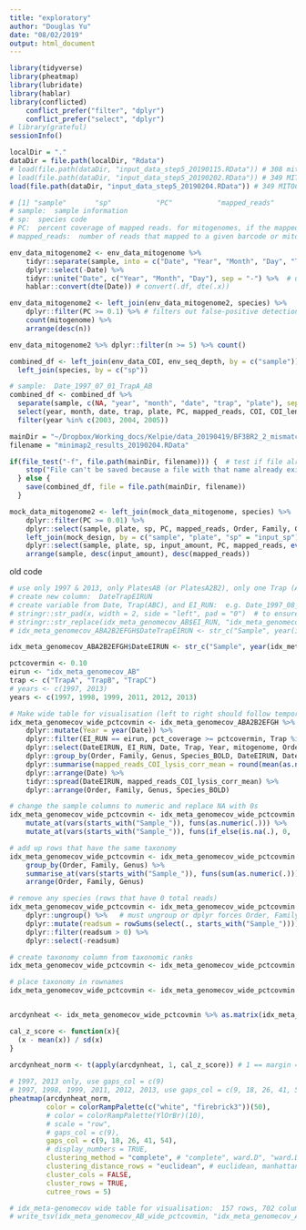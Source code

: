 ```yaml
---
title: "exploratory"
author: "Douglas Yu"
date: "08/02/2019"
output: html_document
---
```


```r
library(tidyverse)
library(pheatmap)
library(lubridate)
library(hablar)
library(conflicted)
    conflict_prefer("filter", "dplyr")
    conflict_prefer("select", "dplyr")
# library(grateful)
sessionInfo()
```


```r
localDir = "."
dataDir = file.path(localDir, "Rdata")
# load(file.path(dataDir, "input_data_step5_20190115.RData")) # 308 mitogenomes, minimap2 v 2.10, version used for SPIKEPIPE paper
# load(file.path(dataDir, "input_data_step5_20190202.RData")) # 349 MITOCOICYTB, minimap2 v 2.10
load(file.path(dataDir, "input_data_step5_20190204.RData")) # 349 MITOCOICYTB, minimap2 v 2.15

# [1] "sample"       "sp"           "PC"           "mapped_reads"
# sample:  sample information
# sp:  species code
# PC:  percent coverage of mapped reads. for mitogenomes, if the mapped reads cover >10% of the mitogenome, we consider it a true positive detection. for barcodes, we consider 50% PC (pct coverage) to be the threshold of detection. These values were derived from experiment with mock samples of known composition
# mapped_reads:  number of reads that mapped to a given barcode or mitogenome sequence that had mapping quality greater than a threshold value (I think i set this at MAPQ≥48 but check the paper)
```

```r
env_data_mitogenome2 <- env_data_mitogenome %>% 
    tidyr::separate(sample, into = c("Date", "Year", "Month", "Day", "Trap", "EI_Run"), sep = "_", remove = TRUE) %>% 
    dplyr::select(-Date) %>% 
    tidyr::unite("Date", c("Year", "Month", "Day"), sep = "-") %>%  # use "-" for compatibility with hablar
    hablar::convert(dte(Date)) # convert(.df, dte(.x))

env_data_mitogenome2 <- left_join(env_data_mitogenome2, species) %>% 
    dplyr::filter(PC >= 0.1) %>% # filters out false-positive detections
    count(mitogenome) %>% 
    arrange(desc(n))

env_data_mitogenome2 %>% dplyr::filter(n >= 5) %>% count()
```


```r
combined_df <- left_join(env_data_COI, env_seq_depth, by = c("sample")) %>% 
  left_join(species, by = c("sp"))

# sample:  Date_1997_07_01_TrapA_AB
combined_df <- combined_df %>% 
  separate(sample, c(NA, "year", "month", "date", "trap", "plate"), sep = "_")  %>% 
  select(year, month, date, trap, plate, PC, mapped_reads, COI, COI_length) %>% 
  filter(year %in% c(2003, 2004, 2005))

mainDir = "~/Dropbox/Working_docs/Kelpie/data_20190419/BF3BR2_2_mismatch_v1.2.6/"
filename = "minimap2_results_20190204.RData"

if(file_test("-f", file.path(mainDir, filename))) {  # test if file already exists "-f"
    stop("File can't be saved because a file with that name already exists.") 
  } else {
    save(combined_df, file = file.path(mainDir, filename))
  }

```









```r
mock_data_mitogenome2 <- left_join(mock_data_mitogenome, species) %>% 
    dplyr::filter(PC >= 0.01) %>% 
    dplyr::select(sample, plate, sp, PC, mapped_reads, Order, Family, Genus, Species_BOLD, mt_length, COI_length) %>% 
    left_join(mock_design, by = c("sample", "plate", "sp" = "input_sp")) %>%
    dplyr::select(sample, plate, sp, input_amount, PC, mapped_reads, everything()) %>% 
    arrange(sample, desc(input_amount), desc(mapped_reads))


```



old code
```r
# use only 1997 & 2013, only PlatesAB (or PlatesA2B2), only one Trap (A, B, or C), include the taxonomic columns
# create new column:  DateTrapEIRUN
# create variable from Date, Trap(ABC), and EI_RUN:  e.g. Date_1997_08_04_TrapA_AB
# stringr::str_pad(x, width = 2, side = "left", pad = "0")  # to ensure that the date always has two digits, e.g. 07.
# stringr::str_replace(idx_meta_genomecov_AB$EI_RUN, "idx_meta_genomecov_", "") # to extract AB, A2B2, EF, GH from EI_RUN
# idx_meta_genomecov_ABA2B2EFGH$DateTrapEIRUN <- str_c("Sample", year(idx_meta_genomecov_ABA2B2EFGH$Date), str_pad(month(idx_meta_genomecov_ABA2B2EFGH$Date), 2, side = "left", pad = "0"), str_pad(day(idx_meta_genomecov_ABA2B2EFGH$Date), 2, side = "left", pad = "0"), idx_meta_genomecov_ABA2B2EFGH$Trap, str_replace(idx_meta_genomecov_ABA2B2EFGH$EI_RUN, "idx_meta_genomecov_", ""), sep = "_")

idx_meta_genomecov_ABA2B2EFGH$DateEIRUN <- str_c("Sample", year(idx_meta_genomecov_ABA2B2EFGH$Date), str_pad(month(idx_meta_genomecov_ABA2B2EFGH$Date), 2, side = "left", pad = "0"), str_pad(day(idx_meta_genomecov_ABA2B2EFGH$Date), 2, side = "left", pad = "0"), str_replace(idx_meta_genomecov_ABA2B2EFGH$EI_RUN, "idx_meta_genomecov_", ""), sep = "_")

pctcovermin <- 0.10
eirun <- "idx_meta_genomecov_AB"
trap <- c("TrapA", "TrapB", "TrapC")
# years <- c(1997, 2013)
years <- c(1997, 1998, 1999, 2011, 2012, 2013)

# Make wide table for visualisation (left to right should follow temporal order (Date))
idx_meta_genomecov_wide_pctcovmin <- idx_meta_genomecov_ABA2B2EFGH %>% 
    dplyr::mutate(Year = year(Date)) %>% 
    dplyr::filter(EI_RUN == eirun, pct_coverage >= pctcovermin, Trap %in% trap, Year %in% years) %>% 
    dplyr::select(DateEIRUN, EI_RUN, Date, Trap, Year, mitogenome, Order, Family, Genus, Species_BOLD, mapped_reads_COI_lysis_corr) %>%
    dplyr::group_by(Order, Family, Genus, Species_BOLD, DateEIRUN, Date) %>% 
    dplyr::summarise(mapped_reads_COI_lysis_corr_mean = round(mean(as.numeric(mapped_reads_COI_lysis_corr)))) %>% 
    dplyr::arrange(Date) %>% 
    tidyr::spread(DateEIRUN, mapped_reads_COI_lysis_corr_mean) %>% 
    dplyr::arrange(Order, Family, Genus, Species_BOLD)

# change the sample columns to numeric and replace NA with 0s
idx_meta_genomecov_wide_pctcovmin <- idx_meta_genomecov_wide_pctcovmin %>%
    mutate_at(vars(starts_with("Sample_")), funs(as.numeric(.))) %>%
    mutate_at(vars(starts_with("Sample_")), funs(if_else(is.na(.), 0, .)))

# add up rows that have the same taxonomy
idx_meta_genomecov_wide_pctcovmin <- idx_meta_genomecov_wide_pctcovmin %>% 
    group_by(Order, Family, Genus) %>% 
    summarise_at(vars(starts_with("Sample_")), funs(sum(as.numeric(.)))) %>%
    arrange(Order, Family, Genus)

# remove any species (rows that have 0 total reads)
idx_meta_genomecov_wide_pctcovmin <- idx_meta_genomecov_wide_pctcovmin %>% 
    dplyr::ungroup() %>%   # must ungroup or dplyr forces Order, Family to be included in rowSums
    dplyr::mutate(readsum = rowSums(select(., starts_with("Sample_")))) %>% 
    dplyr::filter(readsum > 0) %>% 
    dplyr::select(-readsum)

# create taxonomy column from taxonomic ranks
idx_meta_genomecov_wide_pctcovmin <- idx_meta_genomecov_wide_pctcovmin %>% tidyr::unite(taxonomy, Order, Family, Genus) 

# place taxonomy in rownames
idx_meta_genomecov_wide_pctcovmin <- idx_meta_genomecov_wide_pctcovmin %>% column_to_rownames(var = "taxonomy")


arcdynheat <- idx_meta_genomecov_wide_pctcovmin %>% as.matrix(idx_meta_genomecov_wide_pctcovmin)

cal_z_score <- function(x){
  (x - mean(x)) / sd(x)
}
 
arcdynheat_norm <- t(apply(arcdynheat, 1, cal_z_score)) # 1 == margin = rows. 2 == cols

# 1997, 2013 only, use gaps_col = c(9)
# 1997, 1998, 1999, 2011, 2012, 2013, use gaps_col = c(9, 18, 26, 41, 54)
pheatmap(arcdynheat_norm, 
         color = colorRampPalette(c("white", "firebrick3"))(50),
         # color = colorRampPalette(YlOrBr)(10),
         # scale = "row",
         # gaps_col = c(9),
         gaps_col = c(9, 18, 26, 41, 54),
         # display_numbers = TRUE,
         clustering_method = "complete", # "complete", ward.D", "ward.D2", "single", "complete", "average" (= UPGMA), "mcquitty" (= WPGMA), "median" (= WPGMC) or "centroid" (= UPGMC).
         clustering_distance_rows = "euclidean", # euclidean, manhattan, canberra, minkowski
         cluster_cols = FALSE,
         cluster_rows = TRUE,
         cutree_rows = 5)

# idx_meta-genomecov wide table for visualisation:  157 rows, 702 columns
# write_tsv(idx_meta_genomecov_AB_wide_pctcovmin, "idx_meta_genomecov_AB_wide_pctcovmin_minimap2_20180721.txt")
```
